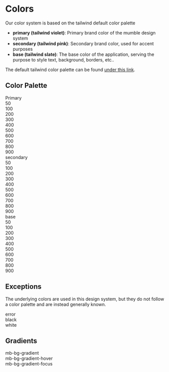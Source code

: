 
<Meta title="Foundation/Colors" />

# Colors

Our color system is based on the tailwind default color palette

- **primary (tailwind violet)**: Primary brand color of the mumble design system
- **secondary (tailwind pink)**: Secondary brand color, used for accent purposes
- **base (tailwind slate)**: The base color of the application, serving the purpose to style text, background, borders, etc..

The default tailwind color palette can be found [under this link](https://tailwindcss.com/docs/customizing-colors#default-color-palette).

## Color Palette

<Unstyled>
	<div className="flex">
		<div className="w-[100px] gap-l">Primary</div>
		<div className="flex flex-wrap">
			<div className="flex-col">
				<div className="rounded mr-xs h-xxl w-xxl bg-primary-50"></div>
				<span>50</span>
			</div>
			<div className="flex-col">
				<div className="rounded mr-xs h-xxl w-xxl bg-primary-100"></div>
				<span>100</span>
			</div>
			<div className="flex-col">
				<div className="rounded mr-xs h-xxl w-xxl bg-primary-200"></div>
				<span>200</span>
			</div>
			<div className="flex-col">
				<div className="rounded mr-xs h-xxl w-xxl bg-primary-300"></div>
				<span>300</span>
			</div>
			<div className="flex-col">
				<div className="rounded mr-xs h-xxl w-xxl bg-primary-400"></div>
				<span>400</span>
			</div>
			<div className="flex-col">
				<div className="rounded mr-xs h-xxl w-xxl bg-primary-500"></div>
				<span>500</span>
			</div>
			<div className="flex-col">
				<div className="rounded mr-xs h-xxl w-xxl bg-primary-600"></div>
				<span>600</span>
			</div>
			<div className="flex-col">
				<div className="rounded mr-xs h-xxl w-xxl bg-primary-700"></div>
				<span>700</span>
			</div>
			<div className="flex-col">
				<div className="rounded mr-xs h-xxl w-xxl bg-primary-800"></div>
				<span>800</span>
			</div>
			<div className="flex-col">
				<div className="rounded mr-xs h-xxl w-xxl bg-primary-900"></div>
				<span>900</span>
			</div>
		</div>
	</div>
	<div className="flex pt-l">
		<div className="flex w-[100px] gap-l">secondary</div>
		<div className="flex flex-wrap">
			<div className="flex-col">
				<div className="rounded mr-xs h-xxl w-xxl bg-secondary-50"></div>
				<span>50</span>
			</div>
			<div className="flex-col">
				<div className="rounded mr-xs h-xxl w-xxl bg-secondary-100"></div>
				<span>100</span>
			</div>
			<div className="flex-col">
				<div className="rounded mr-xs h-xxl w-xxl bg-secondary-200"></div>
				<span>200</span>
			</div>
			<div className="flex-col">
				<div className="rounded mr-xs h-xxl w-xxl bg-secondary-300"></div>
				<span>300</span>
			</div>
			<div className="flex-col">
				<div className="rounded mr-xs h-xxl w-xxl bg-secondary-400"></div>
				<span>400</span>
			</div>
			<div className="flex-col">
				<div className="rounded mr-xs h-xxl w-xxl bg-secondary-500"></div>
				<span>500</span>
			</div>
			<div className="flex-col">
				<div className="rounded mr-xs h-xxl w-xxl bg-secondary-600"></div>
				<span>600</span>
			</div>
			<div className="flex-col">
				<div className="rounded mr-xs h-xxl w-xxl bg-secondary-700"></div>
				<span>700</span>
			</div>
			<div className="flex-col">
				<div className="rounded mr-xs h-xxl w-xxl bg-secondary-800"></div>
				<span>800</span>
			</div>
			<div className="flex-col">
				<div className="rounded mr-xs h-xxl w-xxl bg-secondary-900"></div>
				<span>900</span>
			</div>
		</div>
	</div>
	<div className="flex pt-l">
		<div className="flex w-[100px] gap-l">base</div>
		<div className="flex flex-wrap">
			<div className="flex-col">
				<div className="rounded mr-xs h-xxl w-xxl bg-base-50"></div>
				<span>50</span>
			</div>
			<div className="flex-col">
				<div className="rounded mr-xs h-xxl w-xxl bg-base-100"></div>
				<span>100</span>
			</div>
			<div className="flex-col">
				<div className="rounded mr-xs h-xxl w-xxl bg-base-200"></div>
				<span>200</span>
			</div>
			<div className="flex-col">
				<div className="rounded mr-xs h-xxl w-xxl bg-base-300"></div>
				<span>300</span>
			</div>
			<div className="flex-col">
				<div className="rounded mr-xs h-xxl w-xxl bg-base-400"></div>
				<span>400</span>
			</div>
			<div className="flex-col">
				<div className="rounded mr-xs h-xxl w-xxl bg-base-500"></div>
				<span>500</span>
			</div>
			<div className="flex-col">
				<div className="rounded mr-xs h-xxl w-xxl bg-base-600"></div>
				<span>600</span>
			</div>
			<div className="flex-col">
				<div className="rounded mr-xs h-xxl w-xxl bg-base-700"></div>
				<span>700</span>
			</div>
			<div className="flex-col">
				<div className="rounded mr-xs h-xxl w-xxl bg-base-800"></div>
				<span>800</span>
			</div>
			<div className="flex-col">
				<div className="rounded mr-xs h-xxl w-xxl bg-base-900"></div>
				<span>900</span>
			</div>
		</div>
	</div>
</Unstyled>

## Exceptions

The underlying colors are used in this design system, but they do not follow a color palette and are instead
generally known.

<Unstyled>
	<div className="flex flex-wrap gap-m">
		<div>
			<div className="rounded h-xxl w-xxl border-2 border-white bg-error" />
			<span>error</span>
		</div>
		<div>
			<div className="rounded h-xxl w-xxl border-2 border-white bg-black" />
			<span>black</span>
		</div>
		<div>
			<div className="rounded h-xxl w-xxl border-2 border-black bg-white" />
			<span>white</span>
		</div>
	</div>
</Unstyled>

## Gradients

<Unstyled>
	<div className="flex flex-col gap-m">
		<div>
			<div className="rounded h-xxl w-[150px] mb-bg-gradient"></div>
			<span>mb-bg-gradient</span>
		</div>
		<div>
			<div className="rounded h-xxl w-[150px] mb-bg-gradient-hover"></div>
			<span>mb-bg-gradient-hover</span>
		</div>
		<div>
			<div className="rounded mb-bg-gradient-focus h-xxl w-[150px]"></div>
			<span>mb-bg-gradient-focus</span>
		</div>
	</div>
</Unstyled>
